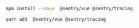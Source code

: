```bash {tabTitle:npm}
npm install --save  @sentry/vue @sentry/tracing
```

```bash {tabTitle:Yarn}
yarn add  @sentry/vue @sentry/tracing
```
